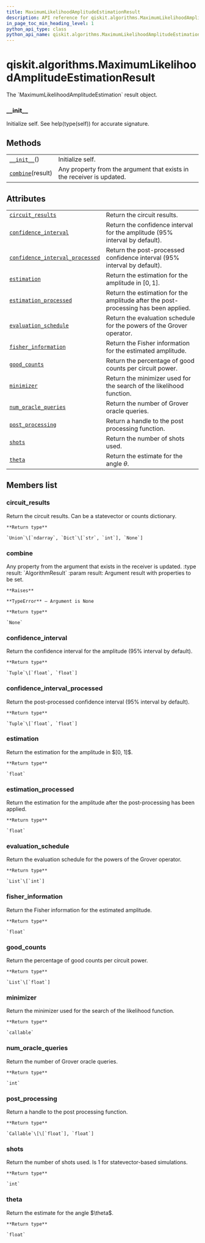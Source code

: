 ```yaml
---
title: MaximumLikelihoodAmplitudeEstimationResult
description: API reference for qiskit.algorithms.MaximumLikelihoodAmplitudeEstimationResult
in_page_toc_min_heading_level: 1
python_api_type: class
python_api_name: qiskit.algorithms.MaximumLikelihoodAmplitudeEstimationResult
---
```


# qiskit.algorithms.MaximumLikelihoodAmplitudeEstimationResult

<Class id="qiskit.algorithms.MaximumLikelihoodAmplitudeEstimationResult" isDedicatedPage={true} github="https://github.com/qiskit/qiskit/tree/stable/0.17/qiskit/algorithms/amplitude_estimators/mlae.py" signature="MaximumLikelihoodAmplitudeEstimationResult" modifiers="class">
  The `MaximumLikelihoodAmplitudeEstimation` result object.

  ### \_\_init\_\_

  <Function id="qiskit.algorithms.MaximumLikelihoodAmplitudeEstimationResult.__init__" signature="__init__()">
    Initialize self. See help(type(self)) for accurate signature.
  </Function>

  ## Methods

  |                                                                                                                                                                   |                                                                        |
  | ----------------------------------------------------------------------------------------------------------------------------------------------------------------- | ---------------------------------------------------------------------- |
  | [`__init__`](#qiskit.algorithms.MaximumLikelihoodAmplitudeEstimationResult.__init__ "qiskit.algorithms.MaximumLikelihoodAmplitudeEstimationResult.__init__")()    | Initialize self.                                                       |
  | [`combine`](#qiskit.algorithms.MaximumLikelihoodAmplitudeEstimationResult.combine "qiskit.algorithms.MaximumLikelihoodAmplitudeEstimationResult.combine")(result) | Any property from the argument that exists in the receiver is updated. |

  ## Attributes

  |                                                                                                                                                                                                                             |                                                                                     |
  | --------------------------------------------------------------------------------------------------------------------------------------------------------------------------------------------------------------------------- | ----------------------------------------------------------------------------------- |
  | [`circuit_results`](#qiskit.algorithms.MaximumLikelihoodAmplitudeEstimationResult.circuit_results "qiskit.algorithms.MaximumLikelihoodAmplitudeEstimationResult.circuit_results")                                           | Return the circuit results.                                                         |
  | [`confidence_interval`](#qiskit.algorithms.MaximumLikelihoodAmplitudeEstimationResult.confidence_interval "qiskit.algorithms.MaximumLikelihoodAmplitudeEstimationResult.confidence_interval")                               | Return the confidence interval for the amplitude (95% interval by default).         |
  | [`confidence_interval_processed`](#qiskit.algorithms.MaximumLikelihoodAmplitudeEstimationResult.confidence_interval_processed "qiskit.algorithms.MaximumLikelihoodAmplitudeEstimationResult.confidence_interval_processed") | Return the post-processed confidence interval (95% interval by default).            |
  | [`estimation`](#qiskit.algorithms.MaximumLikelihoodAmplitudeEstimationResult.estimation "qiskit.algorithms.MaximumLikelihoodAmplitudeEstimationResult.estimation")                                                          | Return the estimation for the amplitude in $[0, 1]$.                                |
  | [`estimation_processed`](#qiskit.algorithms.MaximumLikelihoodAmplitudeEstimationResult.estimation_processed "qiskit.algorithms.MaximumLikelihoodAmplitudeEstimationResult.estimation_processed")                            | Return the estimation for the amplitude after the post-processing has been applied. |
  | [`evaluation_schedule`](#qiskit.algorithms.MaximumLikelihoodAmplitudeEstimationResult.evaluation_schedule "qiskit.algorithms.MaximumLikelihoodAmplitudeEstimationResult.evaluation_schedule")                               | Return the evaluation schedule for the powers of the Grover operator.               |
  | [`fisher_information`](#qiskit.algorithms.MaximumLikelihoodAmplitudeEstimationResult.fisher_information "qiskit.algorithms.MaximumLikelihoodAmplitudeEstimationResult.fisher_information")                                  | Return the Fisher information for the estimated amplitude.                          |
  | [`good_counts`](#qiskit.algorithms.MaximumLikelihoodAmplitudeEstimationResult.good_counts "qiskit.algorithms.MaximumLikelihoodAmplitudeEstimationResult.good_counts")                                                       | Return the percentage of good counts per circuit power.                             |
  | [`minimizer`](#qiskit.algorithms.MaximumLikelihoodAmplitudeEstimationResult.minimizer "qiskit.algorithms.MaximumLikelihoodAmplitudeEstimationResult.minimizer")                                                             | Return the minimizer used for the search of the likelihood function.                |
  | [`num_oracle_queries`](#qiskit.algorithms.MaximumLikelihoodAmplitudeEstimationResult.num_oracle_queries "qiskit.algorithms.MaximumLikelihoodAmplitudeEstimationResult.num_oracle_queries")                                  | Return the number of Grover oracle queries.                                         |
  | [`post_processing`](#qiskit.algorithms.MaximumLikelihoodAmplitudeEstimationResult.post_processing "qiskit.algorithms.MaximumLikelihoodAmplitudeEstimationResult.post_processing")                                           | Return a handle to the post processing function.                                    |
  | [`shots`](#qiskit.algorithms.MaximumLikelihoodAmplitudeEstimationResult.shots "qiskit.algorithms.MaximumLikelihoodAmplitudeEstimationResult.shots")                                                                         | Return the number of shots used.                                                    |
  | [`theta`](#qiskit.algorithms.MaximumLikelihoodAmplitudeEstimationResult.theta "qiskit.algorithms.MaximumLikelihoodAmplitudeEstimationResult.theta")                                                                         | Return the estimate for the angle $\theta$.                                         |

  ## Members list

  ### circuit\_results

  <Attribute id="qiskit.algorithms.MaximumLikelihoodAmplitudeEstimationResult.circuit_results">
    Return the circuit results. Can be a statevector or counts dictionary.

    **Return type**

    `Union`\[`ndarray`, `Dict`\[`str`, `int`], `None`]
  </Attribute>

  ### combine

  <Function id="qiskit.algorithms.MaximumLikelihoodAmplitudeEstimationResult.combine" signature="combine(result)">
    Any property from the argument that exists in the receiver is updated. :type result: `AlgorithmResult` :param result: Argument result with properties to be set.

    **Raises**

    **TypeError** – Argument is None

    **Return type**

    `None`
  </Function>

  ### confidence\_interval

  <Attribute id="qiskit.algorithms.MaximumLikelihoodAmplitudeEstimationResult.confidence_interval">
    Return the confidence interval for the amplitude (95% interval by default).

    **Return type**

    `Tuple`\[`float`, `float`]
  </Attribute>

  ### confidence\_interval\_processed

  <Attribute id="qiskit.algorithms.MaximumLikelihoodAmplitudeEstimationResult.confidence_interval_processed">
    Return the post-processed confidence interval (95% interval by default).

    **Return type**

    `Tuple`\[`float`, `float`]
  </Attribute>

  ### estimation

  <Attribute id="qiskit.algorithms.MaximumLikelihoodAmplitudeEstimationResult.estimation">
    Return the estimation for the amplitude in $[0, 1]$.

    **Return type**

    `float`
  </Attribute>

  ### estimation\_processed

  <Attribute id="qiskit.algorithms.MaximumLikelihoodAmplitudeEstimationResult.estimation_processed">
    Return the estimation for the amplitude after the post-processing has been applied.

    **Return type**

    `float`
  </Attribute>

  ### evaluation\_schedule

  <Attribute id="qiskit.algorithms.MaximumLikelihoodAmplitudeEstimationResult.evaluation_schedule">
    Return the evaluation schedule for the powers of the Grover operator.

    **Return type**

    `List`\[`int`]
  </Attribute>

  ### fisher\_information

  <Attribute id="qiskit.algorithms.MaximumLikelihoodAmplitudeEstimationResult.fisher_information">
    Return the Fisher information for the estimated amplitude.

    **Return type**

    `float`
  </Attribute>

  ### good\_counts

  <Attribute id="qiskit.algorithms.MaximumLikelihoodAmplitudeEstimationResult.good_counts">
    Return the percentage of good counts per circuit power.

    **Return type**

    `List`\[`float`]
  </Attribute>

  ### minimizer

  <Attribute id="qiskit.algorithms.MaximumLikelihoodAmplitudeEstimationResult.minimizer">
    Return the minimizer used for the search of the likelihood function.

    **Return type**

    `callable`
  </Attribute>

  ### num\_oracle\_queries

  <Attribute id="qiskit.algorithms.MaximumLikelihoodAmplitudeEstimationResult.num_oracle_queries">
    Return the number of Grover oracle queries.

    **Return type**

    `int`
  </Attribute>

  ### post\_processing

  <Attribute id="qiskit.algorithms.MaximumLikelihoodAmplitudeEstimationResult.post_processing">
    Return a handle to the post processing function.

    **Return type**

    `Callable`\[\[`float`], `float`]
  </Attribute>

  ### shots

  <Attribute id="qiskit.algorithms.MaximumLikelihoodAmplitudeEstimationResult.shots">
    Return the number of shots used. Is 1 for statevector-based simulations.

    **Return type**

    `int`
  </Attribute>

  ### theta

  <Attribute id="qiskit.algorithms.MaximumLikelihoodAmplitudeEstimationResult.theta">
    Return the estimate for the angle $\theta$.

    **Return type**

    `float`
  </Attribute>
</Class>

